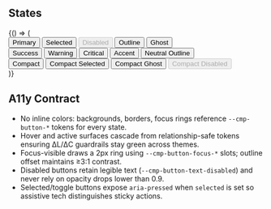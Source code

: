 
<Meta of={ButtonStories} />

## States

<Canvas>
  <Story
    name="States"
    parameters={{
      chromatic: { disableSnapshot: false },
      vrt: { tags: ['vrt-critical'] }
    }}
    tags={['vrt-critical']}
  >
    {() => (
      <div style={{ display: 'grid', gap: '1.5rem', width: 'min(42rem, 100%)' }}>
        <div className="story-grid">
          <Button leadingIcon="✦">Primary</Button>
          <Button selected leadingIcon="✦">
            Selected
          </Button>
          <Button disabled leadingIcon="✦">
            Disabled
          </Button>
          <Button variant="outline">Outline</Button>
          <Button variant="ghost">Ghost</Button>
        </div>
        <div className="story-grid">
          <Button tone="success" trailingIcon="✔︎">
            Success
          </Button>
          <Button tone="warning" trailingIcon="⚠︎">
            Warning
          </Button>
          <Button tone="critical" trailingIcon="⨯">
            Critical
          </Button>
          <Button tone="accent" trailingIcon="★">
            Accent
          </Button>
          <Button tone="neutral" variant="outline">
            Neutral Outline
          </Button>
        </div>
        <div className="story-grid">
          <Button size="sm">Compact</Button>
          <Button size="sm" selected>
            Compact Selected
          </Button>
          <Button size="sm" variant="ghost">
            Compact Ghost
          </Button>
          <Button size="sm" disabled>
            Compact Disabled
          </Button>
        </div>
      </div>
    )}
  </Story>
</Canvas>

## A11y Contract

- No inline colors: backgrounds, borders, focus rings reference `--cmp-button-*` tokens for every state.
- Hover and active surfaces cascade from relationship-safe tokens ensuring ΔL/ΔC guardrails stay green across themes.
- Focus-visible draws a 2px ring using `--cmp-button-focus-*` slots; outline offset maintains ≥3:1 contrast.
- Disabled buttons retain legible text (`--cmp-button-text-disabled`) and never rely on opacity drops lower than 0.9.
- Selected/toggle buttons expose `aria-pressed` when `selected` is set so assistive tech distinguishes sticky actions.
